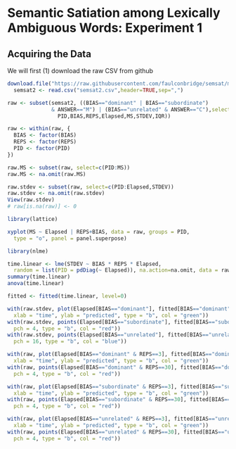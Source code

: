 Semantic Satiation among Lexically Ambiguous Words: Experiment 1
================================================================

Acquiring the Data
------------------

We will first (1) download the raw CSV from github

```r
download.file("https://raw.githubusercontent.com/faulconbridge/semsat/master/Semsat2/Semsat2_compiled.csv", "semsat2.csv", "wget", extra="--no-check-certificate")
  semsat2 <- read.csv("semsat2.csv",header=TRUE,sep=",")

raw <- subset(semsat2, ((BIAS=="dominant" | BIAS=="subordinate")
              & ANSWER=="M") | (BIAS=="unrelated" & ANSWER=="C"),select=c(
                PID,BIAS,REPS,Elapsed,MS,STDEV,IQR))

raw <- within(raw, {
  BIAS <- factor(BIAS)
  REPS <- factor(REPS)
  PID <- factor(PID)
})

raw.MS <- subset(raw, select=c(PID:MS))
raw.MS <- na.omit(raw.MS)

raw.stdev <- subset(raw, select=c(PID:Elapsed,STDEV))
raw.stdev <- na.omit(raw.stdev)
View(raw.stdev)
# raw[is.na(raw)] <- 0

library(lattice)

xyplot(MS ~ Elapsed | REPS+BIAS, data = raw, groups = PID,
  type = "o", panel = panel.superpose)

library(nlme)

time.linear <- lme(STDEV ~ BIAS * REPS * Elapsed,
  random = list(PID = pdDiag(~ Elapsed)), na.action=na.omit, data = raw.stdev)
summary(time.linear)
anova(time.linear)

fitted <- fitted(time.linear, level=0)

with(raw.stdev, plot(Elapsed[BIAS=="dominant"], fitted[BIAS=="dominant"], ylim = c(500, 2000),
  xlab = "time", ylab = "predicted", type = "b", col = "green"))
with(raw.stdev, points(Elapsed[BIAS=="subordinate"], fitted[BIAS=="subordinate"],
  pch = 4, type = "b", col = "red"))
with(raw.stdev, points(Elapsed[BIAS=="unrelated"], fitted[BIAS=="unrelated"],
  pch = 16, type = "b", col = "blue"))

with(raw, plot(Elapsed[BIAS=="dominant" & REPS==3], fitted[BIAS=="dominant" & REPS==3], ylim = c(500, 2000),
  xlab = "time", ylab = "predicted", type = "b", col = "green"))
with(raw, points(Elapsed[BIAS=="dominant" & REPS==30], fitted[BIAS=="dominant" & REPS==30],
  pch = 4, type = "b", col = "red"))

with(raw, plot(Elapsed[BIAS=="subordinate" & REPS==3], fitted[BIAS=="subordinate" & REPS==3], ylim = c(500, 2000),
  xlab = "time", ylab = "predicted", type = "b", col = "green"))
with(raw, points(Elapsed[BIAS=="subordinate" & REPS==30], fitted[BIAS=="subordinate" & REPS==30],
  pch = 4, type = "b", col = "red"))

with(raw, plot(Elapsed[BIAS=="unrelated" & REPS==3], fitted[BIAS=="unrelated" & REPS==3], ylim = c(500, 2000),
  xlab = "time", ylab = "predicted", type = "b", col = "green"))
with(raw, points(Elapsed[BIAS=="unrelated" & REPS==30], fitted[BIAS=="unrelated" & REPS==30],
  pch = 4, type = "b", col = "red"))
```